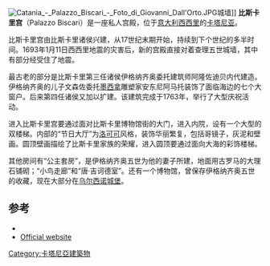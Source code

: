 {{coord|37|30|8|N|15|5|25.3|E|display=title}}
[[File:Catania_-_Palazzo_Biscari_-_Foto_di_Giovanni_Dall'Orto.JPG|thumb]]城墙]]
'''比斯卡里宫'''（Palazzo Biscari）是一座私人宫殿，位于[[意大利|意大利]][[西西里|西西里]]的[[卡塔尼亚|卡塔尼亚]]。

比斯卡里宫由比斯卡里诸侯兴建，从17世纪末期开始，持续到下个世纪的多半时间。1693年1月11日西西里地震的灾害后，新的宫殿直接对着查理五世城墙，其中有部分经受住了地震。

最古老的部分是比斯卡里第三任诸侯伊格纳齐奥委托建筑师阿隆佐迪贝内代建造。伊格纳齐奥的儿子文森佐委托[[墨西拿|墨西拿]]雕塑家安东尼阿马托装饰了面临海边的七个大窗户。后来第四任诸侯又加以扩建。该建筑完成于1763年，举行了大型庆祝活动。

进入比斯卡里宫要通过面对比斯卡里博物馆街的大门，进入内院，设有一个大型的双楼梯。内部的“节日大厅”为[[洛可可|洛可可]]风格，装饰华丽繁复，包括哥镜子，灰泥和壁画。圆顶壁画描绘了比斯卡里家族的荣耀，进入圆顶要通过面向大海的彩饰楼梯。 

其他房间有“公主套房”，是伊格纳齐奥五世为他的妻子所建，地面用古罗马的大理石铺砌；“小鸟走廊”和“唐·吉诃德室”。还有一个博物馆，曾保存伊格纳齐奥五世的收藏，现在大部分在[[乌尔西诺城堡|乌尔西诺城堡]]。

==参考==
*{{cite book|title=Enciclopedia di Catania|editor=Vittorio Consoli|location=Catania|publisher= Tringale|year=1987|page= 758}}
*[http://www.palazzobiscari.com/ Official website] {{Wayback|url=http://www.palazzobiscari.com/ |date=20110305022119 }} {{it icon}} {{en icon}}

[[Category:卡塔尼亞建築物|Category:卡塔尼亞建築物]]
